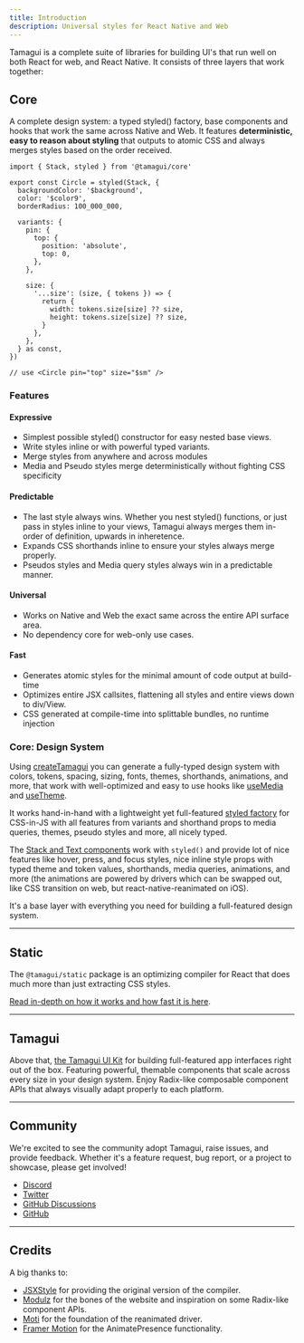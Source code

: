 ```yaml
---
title: Introduction
description: Universal styles for React Native and Web
---
```


<IntroParagraph>
  Tamagui is a complete suite of libraries for building UI's that run well on both React
  for web, and React Native. It consists of three layers that work together:
</IntroParagraph>

## Core

A complete design system: a typed styled() factory, base components and hooks that work the same across Native and Web. It features **deterministic, easy to reason about styling** that outputs to atomic CSS and always merges styles based on the order received.

```tsx
import { Stack, styled } from '@tamagui/core'

export const Circle = styled(Stack, {
  backgroundColor: '$background',
  color: '$color9',
  borderRadius: 100_000_000,

  variants: {
    pin: {
      top: {
        position: 'absolute',
        top: 0,
      },
    },

    size: {
      '...size': (size, { tokens }) => {
        return {
          width: tokens.size[size] ?? size,
          height: tokens.size[size] ?? size,
        }
      },
    },
  } as const,
})

// use <Circle pin="top" size="$sm" />
```

### Features

#### Expressive

- Simplest possible styled() constructor for easy nested base views.
- Write styles inline or with powerful typed variants.
- Merge styles from anywhere and across modules
- Media and Pseudo styles merge deterministically without fighting CSS specificity

#### Predictable

- The last style always wins. Whether you nest styled() functions, or just pass in styles inline to your views, Tamagui always merges them in-order of definition, upwards in inheretence.
- Expands CSS shorthands inline to ensure your styles always merge properly.
- Pseudos styles and Media query styles always win in a predictable manner.

#### Universal

- Works on Native and Web the exact same across the entire API surface area.
- No dependency core for web-only use cases.

#### Fast

- Generates atomic styles for the minimal amount of code output at build-time
- Optimizes entire JSX callsites, flattening all styles and entire views down to div/View.
- CSS generated at compile-time into splittable bundles, no runtime injection

### Core: Design System

Using [createTamagui](/docs/core/configuration) you can generate a fully-typed design system with colors, tokens, spacing, sizing, fonts, themes, shorthands, animations, and more, that work with well-optimized and easy to use hooks like [useMedia](/docs/core/use-media) and [useTheme](/docs/core/use-theme).

It works hand-in-hand with a lightweight yet full-featured [styled factory](/docs/core/styled) for CSS-in-JS with all features from variants and shorthand props to media queries, themes, pseudo styles and more, all nicely typed.

The [Stack and Text components](/docs/core/stack-and-text) work with `styled()` and provide lot of nice features like hover, press, and focus styles, nice inline style props with typed theme and token values, shorthands, media queries, animations, and more (the animations are powered by drivers which can be swapped out, like CSS transition on web, but react-native-reanimated on iOS).

It's a base layer with everything you need for building a full-featured design system.

---

## Static

The `@tamagui/static` package is an optimizing compiler for React that does much more than just extracting CSS styles.

[Read in-depth on how it works and how fast it is here](/docs/intro/why-a-compiler).

---

## Tamagui

Above that, [the Tamagui UI Kit](/docs/components/stacks) for building full-featured app interfaces right out of the box. Featuring powerful, themable components that scale across every size in your design system. Enjoy Radix-like composable component APIs that always visually adapt properly to each platform.

---

## Community

We're excited to see the community adopt Tamagui, raise issues, and provide feedback. Whether it's a feature request, bug report, or a project to showcase, please get involved!

- [Discord](https://discord.gg/4qh6tdcVDa)
- [Twitter](https://twitter.com/tamagui_js)
- [GitHub Discussions](https://github.com/tamagui/tamagui/discussions)
- [GitHub](https://github.com/tamagui/tamagui)

---

## Credits

A big thanks to:

- [JSXStyle](https://github.com/jsxstyle/jsxstyle) for providing the original version of the compiler.
- [Modulz](https://github.com/modulz) for the bones of the website and inspiration on some Radix-like component APIs.
- [Moti](https://moti.fyi) for the foundation of the reanimated driver.
- [Framer Motion](https://github.com/framer/motion) for the AnimatePresence functionality.
